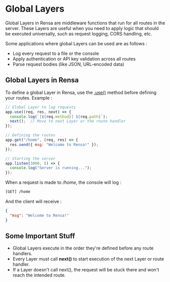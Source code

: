# Global Layers

Global Layers in Rensa are middleware functions that run for all routes in the server. These Layers are useful when you need to apply logic that should be executed universally, such as request logging, CORS handling, etc.

Some applications where global Layers can be used are as follows :
- Log every request to a file or the console
- Apply authentication or API key validation across all routes
- Parse request bodies (like JSON, URL-encoded data)

## Global Layers in Rensa

To define a global Layer in Rensa, use the [.use()](/docs/.use()) method before defining your routes.
Example :
```js
// Global Layer to log requests
app.use((req, res, next) => {
  console.log(`[${req.method}] ${req.path}`);
  next();  // Move to next Layer or the route handler
});

// Defining the routes
app.get("/home", (req, res) => {
  res.send({ msg: "Welcome to Rensa!" });
});

// Starting the server
app.listen(3000, () => {
  console.log("Server is running...");
});
```

When a request is made to _/home_, the console will log :
```sh
[GET] /home
```
And the client will receive :
```json
{
  "msg": "Welcome to Rensa!"
}
```

## Some Important Stuff

- Global Layers execute in the order they're defined before any route handlers.
- Every Layer must call **next()** to start execution of the next Layer or route handler.
- If a Layer doesn't call next(), the request will be stuck there and won't reach the intended route.
